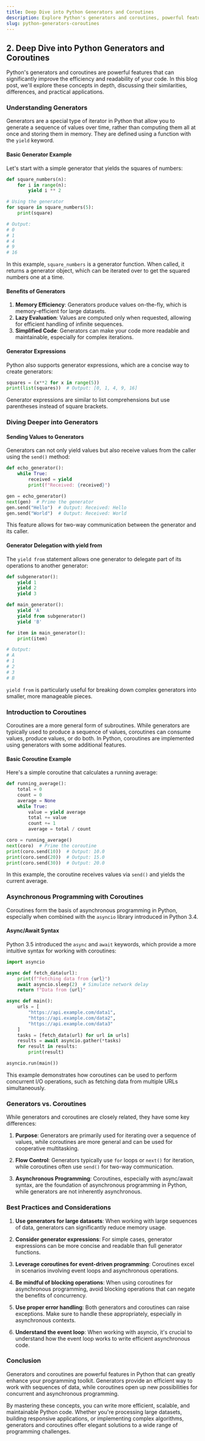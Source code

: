 ```yaml
---
title: Deep Dive into Python Generators and Coroutines
description: Explore Python's generators and coroutines, powerful features for efficient and readable code. Learn how to use generators, coroutines, and async programming in Python.
slug: python-generators-coroutines
---
```



## 2. Deep Dive into Python Generators and Coroutines

Python's generators and coroutines are powerful features that can significantly improve the efficiency and readability of your code. In this blog post, we'll explore these concepts in depth, discussing their similarities, differences, and practical applications.

### Understanding Generators

Generators are a special type of iterator in Python that allow you to generate a sequence of values over time, rather than computing them all at once and storing them in memory. They are defined using a function with the `yield` keyword.

#### Basic Generator Example

Let's start with a simple generator that yields the squares of numbers:

```python
def square_numbers(n):
    for i in range(n):
        yield i ** 2

# Using the generator
for square in square_numbers(5):
    print(square)

# Output:
# 0
# 1
# 4
# 9
# 16
```

In this example, `square_numbers` is a generator function. When called, it returns a generator object, which can be iterated over to get the squared numbers one at a time.

#### Benefits of Generators

1. **Memory Efficiency**: Generators produce values on-the-fly, which is memory-efficient for large datasets.
2. **Lazy Evaluation**: Values are computed only when requested, allowing for efficient handling of infinite sequences.
3. **Simplified Code**: Generators can make your code more readable and maintainable, especially for complex iterations.

#### Generator Expressions

Python also supports generator expressions, which are a concise way to create generators:

```python
squares = (x**2 for x in range(5))
print(list(squares))  # Output: [0, 1, 4, 9, 16]
```

Generator expressions are similar to list comprehensions but use parentheses instead of square brackets.

### Diving Deeper into Generators

#### Sending Values to Generators

Generators can not only yield values but also receive values from the caller using the `send()` method:

```python
def echo_generator():
    while True:
        received = yield
        print(f"Received: {received}")

gen = echo_generator()
next(gen)  # Prime the generator
gen.send("Hello")  # Output: Received: Hello
gen.send("World")  # Output: Received: World
```

This feature allows for two-way communication between the generator and its caller.

#### Generator Delegation with yield from

The `yield from` statement allows one generator to delegate part of its operations to another generator:

```python
def subgenerator():
    yield 1
    yield 2
    yield 3

def main_generator():
    yield 'A'
    yield from subgenerator()
    yield 'B'

for item in main_generator():
    print(item)

# Output:
# A
# 1
# 2
# 3
# B
```

`yield from` is particularly useful for breaking down complex generators into smaller, more manageable pieces.

### Introduction to Coroutines

Coroutines are a more general form of subroutines. While generators are typically used to produce a sequence of values, coroutines can consume values, produce values, or do both. In Python, coroutines are implemented using generators with some additional features.

#### Basic Coroutine Example

Here's a simple coroutine that calculates a running average:

```python
def running_average():
    total = 0
    count = 0
    average = None
    while True:
        value = yield average
        total += value
        count += 1
        average = total / count

coro = running_average()
next(coro)  # Prime the coroutine
print(coro.send(10))  # Output: 10.0
print(coro.send(20))  # Output: 15.0
print(coro.send(30))  # Output: 20.0
```

In this example, the coroutine receives values via `send()` and yields the current average.

### Asynchronous Programming with Coroutines

Coroutines form the basis of asynchronous programming in Python, especially when combined with the `asyncio` library introduced in Python 3.4.

#### Async/Await Syntax

Python 3.5 introduced the `async` and `await` keywords, which provide a more intuitive syntax for working with coroutines:

```python
import asyncio

async def fetch_data(url):
    print(f"Fetching data from {url}")
    await asyncio.sleep(2)  # Simulate network delay
    return f"Data from {url}"

async def main():
    urls = [
        "https://api.example.com/data1",
        "https://api.example.com/data2",
        "https://api.example.com/data3"
    ]
    tasks = [fetch_data(url) for url in urls]
    results = await asyncio.gather(*tasks)
    for result in results:
        print(result)

asyncio.run(main())
```

This example demonstrates how coroutines can be used to perform concurrent I/O operations, such as fetching data from multiple URLs simultaneously.

### Generators vs. Coroutines

While generators and coroutines are closely related, they have some key differences:

1. **Purpose**: Generators are primarily used for iterating over a sequence of values, while coroutines are more general and can be used for cooperative multitasking.

2. **Flow Control**: Generators typically use `for` loops or `next()` for iteration, while coroutines often use `send()` for two-way communication.

3. **Asynchronous Programming**: Coroutines, especially with async/await syntax, are the foundation of asynchronous programming in Python, while generators are not inherently asynchronous.

### Best Practices and Considerations

1. **Use generators for large datasets**: When working with large sequences of data, generators can significantly reduce memory usage.

2. **Consider generator expressions**: For simple cases, generator expressions can be more concise and readable than full generator functions.

3. **Leverage coroutines for event-driven programming**: Coroutines excel in scenarios involving event loops and asynchronous operations.

4. **Be mindful of blocking operations**: When using coroutines for asynchronous programming, avoid blocking operations that can negate the benefits of concurrency.

5. **Use proper error handling**: Both generators and coroutines can raise exceptions. Make sure to handle these appropriately, especially in asynchronous contexts.

6. **Understand the event loop**: When working with asyncio, it's crucial to understand how the event loop works to write efficient asynchronous code.

### Conclusion

Generators and coroutines are powerful features in Python that can greatly enhance your programming toolkit. Generators provide an efficient way to work with sequences of data, while coroutines open up new possibilities for concurrent and asynchronous programming.

By mastering these concepts, you can write more efficient, scalable, and maintainable Python code. Whether you're processing large datasets, building responsive applications, or implementing complex algorithms, generators and coroutines offer elegant solutions to a wide range of programming challenges.